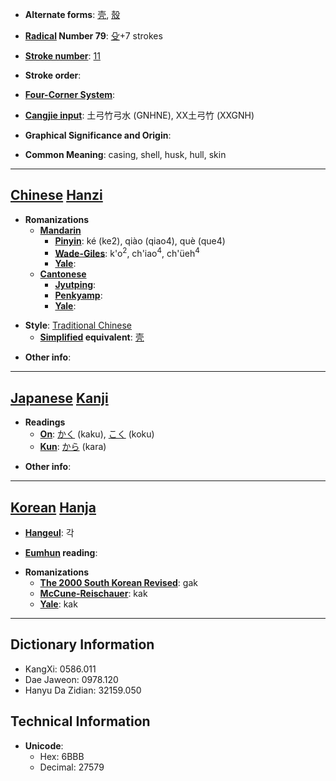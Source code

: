 * '''Alternate forms''': [[壳]], [[殼]]

* '''[[Wiktionary:Chinese radical index| Radical]] Number 79''': [[Wiktionary:Chinese radical index 殳|殳]]+7 strokes

* '''[[Wiktionary:Chinese total strokes index|Stroke number]]''': [[Wiktionary:Chinese total strokes index 11|11]]

* '''Stroke order''': 

* '''[[Wiktionary:Chinese four corner index|Four-Corner System]]''': 

* '''[[Wiktionary:Chinese Cangjie index|Cangjie input]]''': 土弓竹弓水 (GNHNE), XX土弓竹 (XXGNH)

* '''Graphical Significance and Origin''': 

* '''Common Meaning''': casing, shell, husk, hull, skin

----

== [[Chinese]] [[Hanzi]] ==

* '''Romanizations'''
** '''[[Mandarin]]'''
*** '''[[Pinyin]]''': ké (ke2), qiào (qiao4), què (que4)
*** '''[[Wade-Giles]]''': k'o<sup>2</sup>, ch'iao<sup>4</sup>, ch'üeh<sup>4</sup>
*** '''[[Yale]]''': 
** '''[[Cantonese]]'''
*** '''[[Jyutping]]''':
*** '''[[Penkyamp]]''': 
*** '''[[Yale]]''': 

* '''Style''': [[Traditional Chinese]] 
** '''[[Simplified Chinese|Simplified]] equivalent''': [[壳]]

* '''Other info''': 

----

== [[Japanese]] [[Kanji]] ==

* '''Readings'''
** '''[[On]]''': [[かく]] (kaku), [[こく]] (koku)
** '''[[Kun]]''': [[から]] (kara)

* '''Other info''':  

----

== [[Korean]] [[Hanja]] ==

* '''[[Hangeul]]''': 각

* '''[[Eumhun]] reading''': 

* '''Romanizations'''
** '''[[The 2000 South Korean Revised Romanization|The 2000 South Korean Revised]]''': gak
** '''[[McCune-Reischauer]]''': kak
** '''[[Yale]]''': kak

----

== Dictionary Information ==

* KangXi: 0586.011
* Dae Jaweon: 0978.120
* Hanyu Da Zidian: 32159.050

== Technical Information ==

* '''Unicode''':
** Hex: 6BBB
** Decimal: 27579